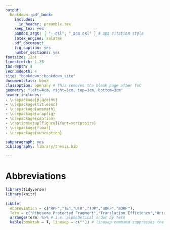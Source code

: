 ```yaml
---
output:
  bookdown::pdf_book:
    includes:
      in_header: preamble.tex
    keep_tex: yes
    pandoc_args: [ "--csl", "_apa.csl" ] # apa citation style
    latex_engine: xelatex
    pdf_document:
    fig_caption: yes
    number_sections: yes
fontsize: 12pt
linestretch: 1.25
toc-depth: 4
secnumdepth: 4
site: "bookdown::bookdown_site"
documentclass: book
classoption: openany # This removes the blank page after ToC
geometry: "left=4cm, right=3cm, top=3cm, bottom=3cm"
header-includes:
- \usepackage{placeins}
- \usepackage{titlesec}
- \usepackage{amsmath}
- \usepackage{wrapfig}
- \usepackage{caption}
- \captionsetup[figure]{font=scriptsize}
- \usepackage{float}
- \usepackage{subcaption}

subparagraph: yes
bibliography: library/thesis.bib

---
```


\cleardoublepage
\pagenumbering{gobble}
\pagestyle{fancy}
\fancyhf{}
\renewcommand{\headrulewidth}{0pt}
\fancyfoot[LE,RO]{\thepage}
\renewcommand{\floatpagefraction}{.9} <!-- This specifies that only pages with more than 90% of floats will become a figure only page -->
\setcounter{page}{11} <!-- needs to be adjusted individually depending on size of prebody -->

# Abbreviations {-}

```r
library(tidyverse)
library(knitr)

tibble(
  Abbreviation = c("RPF","TE","UTR","TOP","uORF","mORF"),
  Term = c("Ribosome Protected Fragment","Translation Efficiency","Untranslated region","Terminal oligopyrimidine","upstream open reading frame","main open reading frame")) %>%
  arrange(Term) %>% # i.e. alphabetical order by Term
  kable(booktab = T, linesep = c("")) # linesep command suppresses the standard 5 row chunking
```
\clearpage
\pagenumbering{arabic}
\setcounter{page}{1} <!-- needs to be adjusted individually depending on size of prebody -->

<!-- using inkscape filename.svg --without-gui --export-pdf=filename.pdf to export from Inkscape svg files to pdf -->